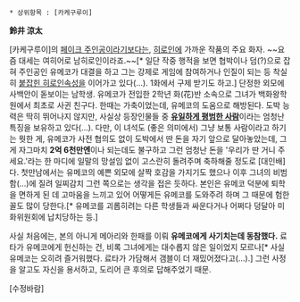  * 상위항목 : [카케구루이]

'''鈴井 涼太'''

[카케구루이]의 [[페이크 주인공]]이라기보다는, [[히로인]]에 가까운 작품의 주요 화자. ~~요즘 대세는 여히어로 남히로인이라죠.~~[* 일단 작중 행적을 보면 협박이나 덤(?)으로 잡혀 주인공인 유메코가 대결을 하고 그는 강제로 게임에 참여하거나 인질이 되는 등 착실히 [[붙잡힌 히로인]]속성을 이어가고 있다(...). 1화에서 구제 받기도 하고.] 단정한 외모에 사백안이 돋보이는 남학생. 유메코가 전입한 2학년 화(花)반 소속으로 그녀가 백화왕학원에서 최초로 사귄 친구다. 한때는 가축이었는데, 유메코의 도움으로 해방된다. 도박 능력은 딱히 뛰어나지 않지만, 사실상 등장인물들 중 '''[[나만 정상인|유일하게 평범한 사람]]'''이라는 엄청난 특징을 보유하고 있다(...). 다만, 이 녀석도 (좋은 의미에서) 그냥 보통 사람이라고 하기는 뭣한 게, 유메코가 사전 협의도 없이 도박에서 딴 돈을 자기 앞으로 달아놓았는데, 그게 자그마치 '''2억 6천만엔'''이나 되는데도 불구하고 그런 엄청난 돈을 '우리가 딴 거니 주세요.'라는 한 마디에 일말의 망설임 없이 고스란히 돌려주며 축하해줄 정도로 [대인배]다. 첫만남에서는 유메코의 예쁜 외모에 살짝 호감을 가지기도 했으나 이후 그녀의 비범함(...)에 질려 일찌감치 그런 쪽으로는 생각을 접은 듯하다. 본인은 유메코 덕분에 퇴학을 면하게 된 데 고마움을 느끼고 있어 어떻게든 유메코를 도와주려 하며 그 때문에 험한 꼴도 많이 당한다.[* 유메코를 괴롭히려는 다른 학생들과 싸운다거나 어쩌다 덩달아 미화위원회에 납치당하는 등.]

사실 처음에는, 본의 아니게 메아리와 한패를 이뤄 '''유메코에게 사기치는데 동참했다.''' 료타가 유메코에게 헌신하는 건, 비록 그녀에게는 대수롭지 않은 일이었지 모르나[* 사실 유메코는 오히려 즐거워했다. 료타가 가담해서 갬블이 더 재밌어졌다고(...).] 그런 사정을 알고도 자신을 용서하고, 도리어 큰 후의로 답해주었기 때문.

[수정바람]
